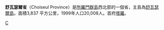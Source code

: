 {{Infobox settlement
|name = 舒瓦瑟爾省
|settlement_type     = {{tsl|en|Provinces of Solomon Islands||省}}
|nickname            =
|image_skyline       =
|image_caption       =
|image_flag         = Flag of Choiseul.png
|image_map           = Solomon Islands-Choiseul.png
|map_caption         = 在所罗门群岛的位置
|subdivision_type=国家
|subdivision_name   = {{flag|Solomon Islands}}
|subdivision_type1=首府
|subdivision_name1={{tsl|en|Taro Island||Taro Island}}
|area_total_km2         = 3837
|population_as_of       = 2020
|population_total       = 36,719
|population_density_km2 = 5.2
|timezone               = +11
|utc_offset             = +11
|coordinates            = {{coord|7|0|1|S|156|57|50|E|region:SB|display=it}}
}}
'''舒瓦瑟爾省'''（Choiseul Province）是[[所羅門群島|所羅門群島]]西北部的一個省，主島為[[舒瓦瑟爾島|舒瓦瑟爾島]]。面積3,837 平方公里，1999年人口20,008人。首府[[塔羅_(所羅門群島)|塔羅]]。

{{索羅門群島行政區劃}}
{{所罗门群岛行政区划小作品}}
[[Category:所罗门群岛省份|C]]